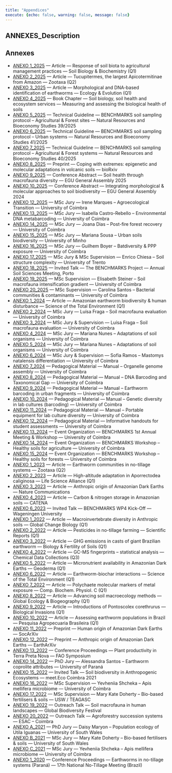 ```yaml
---
title: "Appendices"
execute: {echo: false, warning: false, message: false}
---
```


##   ANNEXES_Description

## Annexes

- [ANEXO 1_2025](annexes/Annex_1_2025.pdf) — Article — Response of soil biota to agricultural management practices — Soil Biology & Biochemistry (Q1)
- [ANEXO 2_2025](annexes/Annex_2_2025.pdf) — Article — Tucupitermes, the largest Apicotermitinae from Amazon — Zootaxa (Q2)
- [ANEXO 3_2025](annexes/Annex_3_2025.pdf) — Article — Morphological and DNA-based identification of earthworms — Ecology & Evolution (Q1)
- [ANEXO 4_2025](annexes/Annex_4_2025.pdf) — Book Chapter — Soil biology, soil health and ecosystem services — Measuring and assessing the biological health of soils
- [ANEXO 5_2025](annexes/Annex_5_2025.pdf) — Technical Guideline — BENCHMARKS soil sampling protocol – Agricultural & Forest sites — Natural Resources and Bioeconomy Studies 39/2025
- [ANEXO 6_2025](annexes/Annex_6_2025.pdf) — Technical Guideline — BENCHMARKS soil sampling protocol – Urban systems — Natural Resources and Bioeconomy Studies 41/2025
- [ANEXO 7_2025](annexes/Annex_7_2025.pdf) — Technical Guideline — BENCHMARKS soil sampling protocol – Agricultural & Forest systems — Natural Resources and Bioeconomy Studies 40/2025
- [ANEXO 8_2025](annexes/Annex_8_2025.pdf) — Preprint — Coping with extremes: epigenetic and molecular adaptations in volcanic soils — bioRxiv
- [ANEXO 9_2025](annexes/Annex_9_2025.pdf) — Conference Abstract — Soil health through macrofauna diversity — EGU General Assembly 2025
- [ANEXO 10_2025](annexes/Annex_10_2025.pdf) — Conference Abstract — Integrating morphological & molecular approaches to soil biodiversity — EGU General Assembly 2024
- [ANEXO 12_2025](annexes/Annex_12_2025.pdf) — MSc Jury — Irene Marques – Agroecological Transition — University of Coimbra
- [ANEXO 13_2025](annexes/Annex_13_2025.pdf) — MSc Jury — Isabella Castro-Rebello – Environmental DNA metabarcoding — University of Coimbra
- [ANEXO 14_2025](annexes/Annex_14_2025.pdf) — MSc Jury — Joana Dias – Post-fire forest recovery — University of Coimbra
- [ANEXO 15_2025](annexes/Annex_15_2025.pdf) — MSc Jury — Mariana Sousa – Urban soils biodiversity — University of Minho
- [ANEXO 16_2025](annexes/Annex_16_2025.pdf) — MSc Jury — Guilhem Boyer – Batdiversity & PPP exposure — University of Coimbra
- [ANEXO 17_2025](annexes/Annex_17_2025.pdf) — MSc Jury & MSc Supervision — Enrico Chiesa – Soil structure complexity — University of Trento
- [ANEXO 18_2025](annexes/Annex_18_2025.pdf) — Invited Talk — The BENCHMARKS Project — Annual Soil Sciences Meeting, Porto
- [ANEXO 19_2025](annexes/Annex_19_2025.pdf) — MSc Supervision — Elisabeth Steiner – Soil macrofauna intensification gradient — University of Coimbra
- [ANEXO 20_2025](annexes/Annex_20_2025.pdf) — MSc Supervision — Carolina Santos – Bacterial communities & contaminants — University of Coimbra
- [ANEXO 1_2024](annexes/Annex_1_2024.pdf) — Article — Amazonian earthworm biodiversity & human disturbance — Science of the Total Environment (Q1)
- [ANEXO 2_2024](annexes/Annex_2_2024.pdf) — MSc Jury — Luísa Fraga – Soil macrofauna evaluation — University of Coimbra
- [ANEXO 3_2024](annexes/Annex_3_2024.pdf) — MSc Jury & Supervision — Luísa Fraga – Soil macrofauna evaluation — University of Coimbra
- [ANEXO 4_2024](annexes/Annex_4_2024.pdf) — MSc Jury — Mariana Nunes – Adaptations of soil organisms — University of Coimbra
- [ANEXO 5_2024](annexes/Annex_5_2024.pdf) — MSc Jury — Mariana Nunes – Adaptations of soil organisms — University of Coimbra
- [ANEXO 6_2024](annexes/Annex_6_2024.pdf) — MSc Jury & Supervision — Sofia Ramos – Mastomys natalensis differentiation — University of Coimbra
- [ANEXO 7_2024](annexes/Annex_7_2024.pdf) — Pedagogical Material — Manual – Organelle genome assembly — University of Coimbra
- [ANEXO 8_2024](annexes/Annex_8_2024.pdf) — Pedagogical Material — Manual – DNA Barcoding and Taxonomical Gap — University of Coimbra
- [ANEXO 9_2024](annexes/Annex_9_2024.pdf) — Pedagogical Material — Manual – Earthworm barcoding in urban fragments — University of Coimbra
- [ANEXO 10_2024](annexes/Annex_10_2024.pdf) — Pedagogical Material — Manual – Genetic diversity in lab cultures (barcoding) — University of Coimbra
- [ANEXO 11_2024](annexes/Annex_11_2024.pdf) — Pedagogical Material — Manual – Portable equipment for lab culture diversity — University of Coimbra
- [ANEXO 12_2024](annexes/Annex_12_2024.pdf) — Pedagogical Material — Informative handouts for student assessments — University of Coimbra
- [ANEXO 13_2024](annexes/Annex_13_2024.pdf) — Event Organization — BENCHMARKS 1st Annual Meeting & Workshop — University of Coimbra
- [ANEXO 14_2024](annexes/Annex_14_2024.pdf) — Event Organization — BENCHMARKS Workshop – Healthy soils for agriculture — University of Coimbra
- [ANEXO 15_2024](annexes/Annex_15_2024.pdf) — Event Organization — BENCHMARKS Workshop – Healthy soils for forests — University of Coimbra
- [ANEXO 1_2023](annexes/Annex_1_2023.pdf) — Article — Earthworm communities in no-tillage systems — Zootaxa (Q2)
- [ANEXO 2_2023](annexes/Annex_2_2023.pdf) — Article — High-altitude adaptation in Aporrectodea caliginosa — Life Science Alliance (Q1)
- [ANEXO 3_2023](annexes/Annex_3_2023.pdf) — Article — Anthropic origin of Amazonian Dark Earths — Nature Communications
- [ANEXO 4_2023](annexes/Annex_4_2023.pdf) — Article — Carbon & nitrogen storage in Amazonian soils — CATENA
- [ANEXO 6_2023](annexes/Annex_6_2023.pdf) — Invited Talk — BENCHMARKS WP4 Kick-Off — Wageningen University
- [ANEXO 1_2022](annexes/Annex_1_2022.pdf) — Article — Macroinvertebrate diversity in Anthropic soils — Global Change Biology (Q1)
- [ANEXO 2_2022](annexes/Annex_2_2022.pdf) — Article — Pesticides in no-tillage farming — Scientific Reports (Q1)
- [ANEXO 3_2022](annexes/Annex_3_2022.pdf) — Article — GHG emissions in casts of giant Brazilian earthworm — Biology & Fertility of Soils (Q1)
- [ANEXO 4_2022](annexes/Annex_4_2022.pdf) — Article — GC-MS fingerprints – statistical analysis — Chemical Data Collections (Q3)
- [ANEXO 5_2022](annexes/Annex_5_2022.pdf) — Article — Micronutrient availability in Amazonian Dark Earths — Geoderma (Q1)
- [ANEXO 6_2022](annexes/Annex_6_2022.pdf) — Article — Earthworm-biochar interactions — Science of the Total Environment (Q1)
- [ANEXO 7_2022](annexes/Annex_7_2022.pdf) — Article — Polychaete molecular markers of metal exposure — Comp. Biochem. Physiol. C (Q1)
- [ANEXO 8_2022](annexes/Annex_8_2022.pdf) — Article — Advancing soil macroecology methods — Global Ecology & Biogeography (Q1)
- [ANEXO 9_2022](annexes/Annex_9_2022.pdf) — Article — Introductions of Pontoscolex corethrurus — Biological Invasions (Q1)
- [ANEXO 10_2022](annexes/Annex_10_2022.pdf) — Article — Assessing earthworm populations in Brazil — Pesquisa Agropecuaria Brasileira (Q1)
- [ANEXO 11_2022](annexes/Annex_11_2022.pdf) — Preprint — Human origin of Amazonian Dark Earths — SocArXiv
- [ANEXO 12_2022](annexes/Annex_12_2022.pdf) — Preprint — Anthropic origin of Amazonian Dark Earths — EarthArXiv
- [ANEXO 13_2022](annexes/Annex_13_2022.pdf) — Conference Proceedings — Plant productivity in Terra Preta Nova — FAO Symposium
- [ANEXO 14_2022](annexes/Annex_14_2022.pdf) — PhD Jury — Alessandra Santos – Earthworm coprolite attributes — University of Paraná
- [ANEXO 15_2022](annexes/Annex_15_2022.pdf) — Invited Talk — Soil biodiversity in Anthropogenic Ecosystems — meet.Eco Coimbra 2021
- [ANEXO 16_2022](annexes/Annex_16_2022.pdf) — MSc Supervision — Yevheniia Shcheka – Apis mellifera microbiome — University of Coimbra
- [ANEXO 17_2022](annexes/Annex_17_2022.pdf) — MSc Supervision — Mary Kate Doherty – Bio-based fertilisers & soils — USW / TEAGASC
- [ANEXO 19_2022](annexes/Annex_19_2022.pdf) — Outreach Talk — Soil macrofauna in human landscapes — Global Biodiversity Festival
- [ANEXO 20_2022](annexes/Annex_20_2022.pdf) — Outreach Talk — Agroforestry succession systems — ESAC – Coimbra
- [ANEXO A_2021](annexes/Annex_A_2021.pdf) — PhD Jury — Daisy Maryon – Population ecology of Utila Iguanas — University of South Wales
- [ANEXO B_2021](annexes/Annex_B_2021.pdf) — MSc Jury — Mary Kate Doherty – Bio-based fertilisers & soils — University of South Wales
- [ANEXO C_2021](annexes/Annex_C_2021.pdf) — MSc Jury — Yevheniia Shcheka – Apis mellifera microbiome — University of Coimbra
- [ANEXO 1_2020](annexes/Annex_1_2020.pdf) — Conference Proceedings — Earthworms in no-tillage systems (Paraná) — 17th National No-Tillage Meeting (Brazil)
